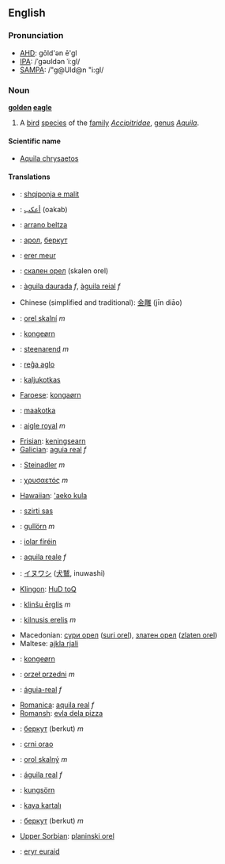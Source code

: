 ==English==
=== Pronunciation ===
*[[w:AHD|AHD]]: gōld'ən ē'gl
*[[w:IPA|IPA]]: /ˈgəʊldən ˈiːgl/
*[[w:SAMPA|SAMPA]]: /"g@Uld@n "i:gl/

=== Noun ===
'''[[golden]] [[eagle]]'''

# A [[bird]] [[species]] of the [[family]] ''[[Accipitridae]]'', [[genus]] ''[[Aquila]]''.

====Scientific name====
*[[Aquila chrysaetos]]

==== Translations ====
*{{sq}}: [[shqiponja e malit]]
*{{ar}}: [[أعكب]] (oakab)
*{{eu}}: [[arrano beltza]]
*{{be}}: [[арол]], [[беркут]]
*{{br}}: [[erer meur]]
*{{bg}}: [[скален орел]] (skalen orel)
*{{ca}}: [[àguila daurada]] ''f'', [[àguila reial]] ''f''
*Chinese (simplified and traditional): [[金雕]] (jīn diāo)
*{{cs}}: [[orel skalní]] ''m''
*{{da}}: [[kongeørn]]
*{{nl}}: [[steenarend]] ''m''
*{{eo}}: [[reĝa aglo]]
*{{et}}: [[kaljukotkas]]
*[[Faroese]]: [[kongaørn]]
*{{fi}}: [[maakotka]]
*{{fr}}: [[aigle royal]] ''m''
*[[Frisian]]: [[keningsearn]]
*[[Galician]]: [[aguia real]] ''f''
*{{de}}: [[Steinadler]] ''m''
*{{el}}: [[χρυσαετός]] ''m''
*[[Hawaiian]]: [['aeko kula]]
*{{hu}}: [[szirti sas]]
*{{is}}: [[gullörn]] ''m''
*{{ga}}: [[iolar fíréin]]
*{{it}}: [[aquila reale]] ''f''
*{{ja}}: [[イヌワシ]] ([[犬鷲]], inuwashi)
*[[Klingon]]: [[HuD toQ]]
*{{lv}}: [[klinšu ērglis]] ''m''
*{{lt}}: [[kilnusis erelis]] ''m''
*Macedonian: [[сури орел]] ([[suri orel]]), [[златен орел]] ([[zlaten orel]])
*Maltese: [[ajkla rjali]]
*{{no}}: [[kongeørn]]
*{{pl}}: [[orzeł przedni]] ''m''
*{{pt}}: [[águia-real]] ''f''
*[[Romanica]]: [[aquila real]] ''f''
*[[Romansh]]: [[evla dela pizza]]
*{{ru}}: [[беркут]] (berkut) ''m''
*{{sr}}: [[crni orao]]
*{{sk}}: [[orol skalný]] ''m''
*{{es}}: [[águila real]] ''f''
*{{sv}}: [[kungsörn]]
*{{tr}}: [[kaya kartalı]]
*{{uk}}: [[беркут]] (berkut) ''m''
*[[Upper Sorbian]]: [[planinski orel]]
*{{cy}}: [[eryr euraid]]
